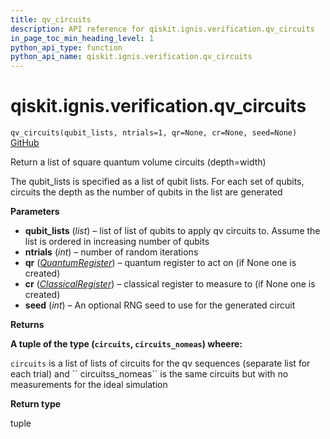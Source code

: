 ```yaml
---
title: qv_circuits
description: API reference for qiskit.ignis.verification.qv_circuits
in_page_toc_min_heading_level: 1
python_api_type: function
python_api_name: qiskit.ignis.verification.qv_circuits
---
```


# qiskit.ignis.verification.qv\_circuits

<span id="qiskit.ignis.verification.qv_circuits" />

`qv_circuits(qubit_lists, ntrials=1, qr=None, cr=None, seed=None)` [GitHub](https://github.com/qiskit-community/qiskit-ignis/tree/stable/0.7/qiskit/ignis/verification/quantum_volume/circuits.py "view source code")

Return a list of square quantum volume circuits (depth=width)

The qubit\_lists is specified as a list of qubit lists. For each set of qubits, circuits the depth as the number of qubits in the list are generated

**Parameters**

*   **qubit\_lists** (*list*) – list of list of qubits to apply qv circuits to. Assume the list is ordered in increasing number of qubits
*   **ntrials** (*int*) – number of random iterations
*   **qr** ([*QuantumRegister*](qiskit.circuit.QuantumRegister "qiskit.circuit.QuantumRegister")) – quantum register to act on (if None one is created)
*   **cr** ([*ClassicalRegister*](qiskit.circuit.ClassicalRegister "qiskit.circuit.ClassicalRegister")) – classical register to measure to (if None one is created)
*   **seed** (*int*) – An optional RNG seed to use for the generated circuit

**Returns**

**A tuple of the type (`circuits`, `circuits_nomeas`) wheere:**

`circuits` is a list of lists of circuits for the qv sequences (separate list for each trial) and \`\` circuitss\_nomeas\`\` is the same circuits but with no measurements for the ideal simulation

**Return type**

tuple

